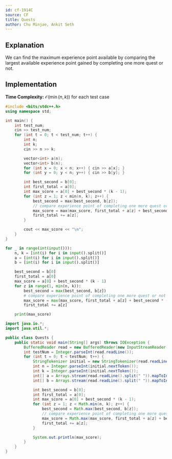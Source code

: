 ```yaml
---
id: cf-1914C
source: CF
title: Quests
author: Chu Minjae, Ankit Seth
---
```


## Explanation

We can find the maximum experience point available by comparing the largest available experience point gained by completing one more quest or not.

## Implementation

**Time Complexity:** $\mathcal{O}(\min(n,k))$ for each test case

<LanguageSection>
<CPPSection>

```cpp
#include <bits/stdc++.h>
using namespace std;

int main() {
	int test_num;
	cin >> test_num;
	for (int t = 0; t < test_num; t++) {
		int n;
		int k;
		cin >> n >> k;

		vector<int> a(n);
		vector<int> b(n);
		for (int x = 0; x < n; x++) { cin >> a[x]; }
		for (int y = 0; y < n; y++) { cin >> b[y]; }

		int best_second = b[0];
		int first_total = a[0];
		int max_score = a[0] + best_second * (k - 1);
		for (int z = 1; z < min(n, k); z++) {
			best_second = max(best_second, b[z]);
			// compare experience point of completing one more quest or not
			max_score = max(max_score, first_total + a[z] + best_second * (k - z - 1));
			first_total += a[z];
		}

		cout << max_score << "\n";
	}
}

```

</CPPSection>
<PySection>

```py
for _ in range(int(input())):
    n, k = [int(i) for i in input().split()]
    a = [int(i) for i in input().split()]
    b = [int(i) for i in input().split()]

    best_second = b[0]
    first_total = a[0]
    max_score = a[0] + best_second * (k - 1)
    for z in range(1, min(n, k)):
        best_second = max(best_second, b[z])
        # compare experience point of completing one more quest or not
        max_score = max(max_score, first_total + a[z] + best_second * (k - z - 1));
        first_total += a[z] 

    print(max_score)
```

</PySection>
<JavaSection>

```java
import java.io.*;
import java.util.*;

public class Quests {
    public static void main(String[] args) throws IOException {
        BufferedReader read = new BufferedReader(new InputStreamReader(System.in));
        int testNum = Integer.parseInt(read.readLine());
        for (int t = 0; t < testNum; t++) {
            StringTokenizer initial = new StringTokenizer(read.readLine());
            int n = Integer.parseInt(initial.nextToken());
            int k = Integer.parseInt(initial.nextToken());
            int[] a = Arrays.stream(read.readLine().split(" ")).mapToInt(Integer::parseInt).toArray();
            int[] b = Arrays.stream(read.readLine().split(" ")).mapToInt(Integer::parseInt).toArray();

            int best_second = b[0];
            int first_total = a[0];
            int max_score = a[0] + best_second * (k - 1);
            for (int z = 1; z < Math.min(n, k); z++) {
                best_second = Math.max(best_second, b[z]);
                // compare experience point of completing one more quest or not
                max_score = Math.max(max_score, first_total + a[z] + best_second * (k - z - 1));
                first_total += a[z];
            }

            System.out.println(max_score);
        }
    }
}
```

</JavaSection>
</LanguageSection>
